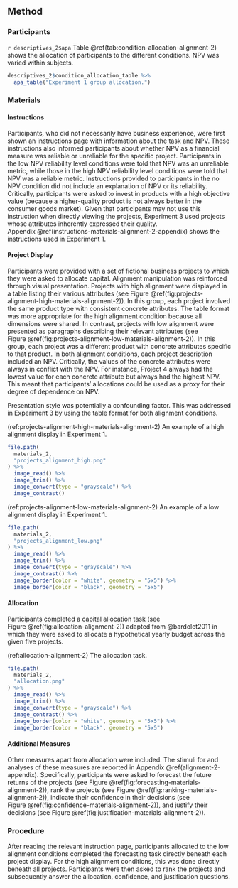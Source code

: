 ## Method

### Participants

`r descriptives_2$apa` Table \@ref(tab:condition-allocation-alignment-2)
shows the allocation of participants to the different conditions. NPV was varied
within subjects.

```r
descriptives_2$condition_allocation_table %>%
  apa_table("Experiment 1 group allocation.")
```

### Materials {#materials-alignment-2}

#### Instructions {#instructions-materials-alignment-2}

Participants, who did not necessarily have business experience, were first shown
an instructions page with information about the task and NPV. These instructions
also informed participants about whether NPV as a financial measure was reliable
or unreliable for the specific project. Participants in the low NPV reliability
level conditions were told that NPV was an unreliable metric, while those in the
high NPV reliability level conditions were told that NPV was a reliable metric.
Instructions provided to participants in the no NPV condition did not include an
explanation of NPV or its reliability. Critically, participants were asked to
invest in products with a high objective value (because a higher-quality product
is not always better in the consumer goods market). Given that participants may
not use this instruction when directly viewing the projects, Experiment 3 used
projects whose attributes inherently expressed their quality.
Appendix \@ref(instructions-materials-alignment-2-appendix) shows the
instructions used in Experiment 1.

#### Project Display {#projects-materials-alignment-2}

Participants were provided with a set of fictional business projects to which
they were asked to allocate capital. Alignment manipulation was reinforced
through visual presentation. Projects with high alignment were displayed in a
table listing their various attributes (see
Figure \@ref(fig:projects-alignment-high-materials-alignment-2)). In this group,
each project involved the same product type with consistent concrete attributes.
The table format was more appropriate for the high alignment condition because
all dimensions were shared. In contrast, projects with low alignment were
presented as paragraphs describing their relevant attributes (see
Figure \@ref(fig:projects-alignment-low-materials-alignment-2)). In this group,
each project was a different product with concrete attributes specific to that
product. In both alignment conditions, each project description included an NPV.
Critically, the values of the concrete attributes were always in conflict with
the NPV. For instance, Project 4 always had the lowest value for each concrete
attribute but always had the highest NPV. This meant that participants'
allocations could be used as a proxy for their degree of dependence on NPV.

Presentation style was potentially a confounding factor. This was addressed in
Experiment 3 by using the table format for both alignment conditions.

(ref:projects-alignment-high-materials-alignment-2) An example of a high alignment display in Experiment 1.

```r
file.path(
  materials_2,
  "projects_alignment_high.png"
) %>%
  image_read() %>%
  image_trim() %>%
  image_convert(type = "grayscale") %>%
  image_contrast()
```

(ref:projects-alignment-low-materials-alignment-2) An example of a low alignment display in Experiment 1.

```r
file.path(
  materials_2,
  "projects_alignment_low.png"
) %>%
  image_read() %>%
  image_trim() %>%
  image_convert(type = "grayscale") %>%
  image_contrast() %>%
  image_border(color = "white", geometry = "5x5") %>%
  image_border(color = "black", geometry = "5x5")
```

#### Allocation

Participants completed a capital allocation task (see
Figure \@ref(fig:allocation-alignment-2)) adapted from @bardolet2011 in which
they were asked to allocate a hypothetical yearly budget across the given five
projects.

(ref:allocation-alignment-2) The allocation task.

```r
file.path(
  materials_2,
  "allocation.png"
) %>%
  image_read() %>%
  image_trim() %>%
  image_convert(type = "grayscale") %>%
  image_contrast() %>%
  image_border(color = "white", geometry = "5x5") %>%
  image_border(color = "black", geometry = "5x5")
```

#### Additional Measures

Other measures apart from allocation were included. The stimuli for and analyses
of these measures are reported in
Appendix \@ref(alignment-2-appendix). Specifically,
participants were asked to forecast the future returns of the projects (see
Figure \@ref(fig:forecasting-materials-alignment-2)), rank the projects (see
Figure \@ref(fig:ranking-materials-alignment-2)), indicate their confidence in
their decisions (see Figure \@ref(fig:confidence-materials-alignment-2)), and
justify their decisions (see
Figure \@ref(fig:justification-materials-alignment-2)).

### Procedure

After reading the relevant instruction page, participants allocated to the low
alignment conditions completed the forecasting task directly beneath each
project display. For the high alignment conditions, this was done directly
beneath all projects. Participants were then asked to rank the projects and
subsequently answer the allocation, confidence, and justification questions.
